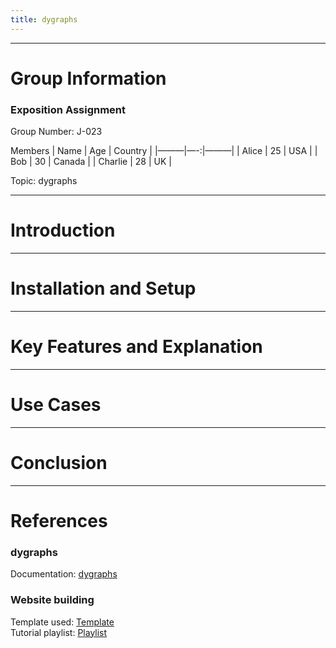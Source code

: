 ```yaml
---
title: dygraphs
---
```


---

# Group Information {#grp-info}

### Exposition Assignment

Group Number: J-023

Members
| Name    | Age | Country  |
|---------|----:|---------|
| Alice   |  25 | USA     |
| Bob     |  30 | Canada  |
| Charlie |  28 | UK      |


Topic: dygraphs

---

# Introduction {#introduction}

---

# Installation and Setup {#installation-and-setup}

---

# Key Features and Explanation {#key-features}

---

# Use Cases {#use-cases}

---

# Conclusion {#conclusion}

---

# References {#references}

### dygraphs

Documentation: [dygraphs](https://dygraphs.com/options.html)<br>

### Website building

Template used: [Template](https://github.com/nipunbatra/quarto-template)<br>
Tutorial playlist: [Playlist](https://www.youtube.com/playlist?list=PLftoLyLEwECBfia83pVwQCGX_Of3S5x-v)

